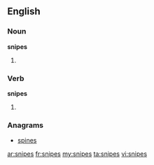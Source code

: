 ==English==

===Noun===
'''snipes'''

# {{plural of|snipe}}

===Verb===
'''snipes'''

# {{third-person singular of|snipe}}

===Anagrams===
* [[spines#English|spines]]

[[ar:snipes]]
[[fr:snipes]]
[[my:snipes]]
[[ta:snipes]]
[[vi:snipes]]